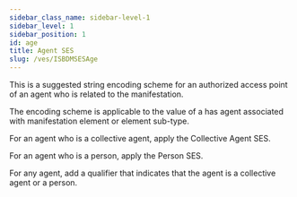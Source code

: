 ```yaml
---
sidebar_class_name: sidebar-level-1
sidebar_level: 1
sidebar_position: 1
id: age
title: Agent SES
slug: /ves/ISBDMSESAge
---
```


<div className="guid">

This is a suggested string encoding scheme for an authorized access point of an agent who is related to the manifestation.

The encoding scheme is applicable to the value of a <InLink href="/docs/relationships/1005">has agent associated with manifestation</InLink> element or element sub-type.

</div>

<div className="guid">

For an agent who is a collective agent, apply the <InLink href="/docs/ves/ISBDMSESAge.mdx">Collective Agent SES</InLink>.

</div>

<div className="guid">

For an agent who is a person, apply the <InLink href="/docs/ves/ISBDMSESPer.mdx">Person SES</InLink>.

</div>

<div className="guid">

For any agent, add a qualifier that indicates that the agent is a collective agent or a person.

</div>
